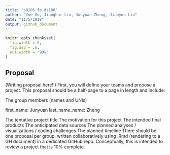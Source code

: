 ```yaml
---
title: "p8105_fp_ds100"
author: "Yue Gu, Jianghui Lin, Junyuan Zheng, Jianyou Liu"
date: "11/5/2018"
output: github_document
---
```


```r
knitr::opts_chunk$set(
  fig.width = 6,
  fig.asp = .6,
  out.width = "90%"
)
```

## Proposal 
(Writing proposal here!!)
First, you will define your teams and propose a project. This proposal should be a half-page to a page in length and include:

The group members (names and UNIs)

first_name: Junyuan
last_name_name: Zheng

The tentative project title
The motivation for this project
The intended final products
The anticipated data sources
The planned analyses / visualizations / coding challenges
The planned timeline
There should be one proposal per group, written collaboratively using .Rmd (rendering to a GH document) in a dedicated GitHub repo. Conceptually, this is intended to review a project that is 10% complete.






